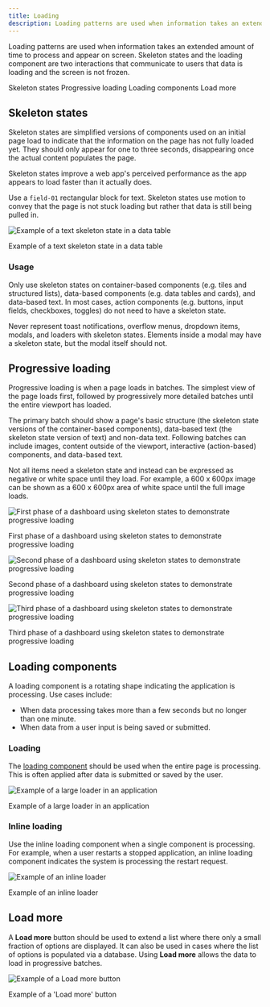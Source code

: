 ```yaml
---
title: Loading
description: Loading patterns are used when information takes an extended amount of time to process and appear on screen.
---
```


<PageDescription>

Loading patterns are used when information takes an extended amount of time to process and appear on screen. Skeleton states and the loading component are two interactions that communicate to users that data is loading and the screen is not frozen.

</PageDescription>

<AnchorLinks>

<AnchorLink>Skeleton states</AnchorLink>
<AnchorLink>Progressive loading</AnchorLink>
<AnchorLink>Loading components</AnchorLink>
<AnchorLink>Load more</AnchorLink>

</AnchorLinks>

## Skeleton states

Skeleton states are simplified versions of components used on an initial page load to indicate that the information on the page has not fully loaded yet. They should only appear for one to three seconds, disappearing once the actual content populates the page.

Skeleton states improve a web app's perceived performance as the app appears to load faster than it actually does.

Use a `field-01` rectangular block for text. Skeleton states use motion to convey that the page is not stuck loading but rather that data is still being pulled in.

![Example of a text skeleton state in a data table](images/skeleton.png)

<Caption>Example of a text skeleton state in a data table</Caption>

### Usage

Only use skeleton states on container-based components (e.g. tiles and structured lists), data-based components (e.g. data tables and cards), and data-based text. In most cases, action components (e.g. buttons, input fields, checkboxes, toggles) do not need to have a skeleton state.

Never represent toast notifications, overflow menus, dropdown items, modals, and loaders with skeleton states. Elements inside a modal may have a skeleton state, but the modal itself should not.

## Progressive loading

Progressive loading is when a page loads in batches. The simplest view of the page loads first, followed by progressively more detailed batches until the entire viewport has loaded.

The primary batch should show a page's basic structure (the skeleton state versions of the container-based components), data-based text (the skeleton state version of text) and non-data text. Following batches can include images, content outside of the viewport, interactive (action-based) components, and data-based text.

Not all items need a skeleton state and instead can be expressed as negative or white space until they load. For example, a 600 x 600px image can be shown as a 600 x 600px area of white space until the full image loads.

![First phase of a dashboard using skeleton states to demonstrate progressive loading](/images/prog-loading-1.png)

<Caption>
  First phase of a dashboard using skeleton states to demonstrate progressive
  loading
</Caption>

![Second phase of a dashboard using skeleton states to demonstrate progressive loading](/images/prog-loading-2.png)

<Caption>
  Second phase of a dashboard using skeleton states to demonstrate progressive
  loading
</Caption>

![Third phase of a dashboard using skeleton states to demonstrate progressive loading](/images/prog-loading-3.png)

<Caption>
  Third phase of a dashboard using skeleton states to demonstrate progressive
  loading
</Caption>

## Loading components

A loading component is a rotating shape indicating the application is processing.
Use cases include:

- When data processing takes more than a few seconds but no longer than one minute.
- When data from a user input is being saved or submitted.

### Loading

The [loading component](/components/loading/usage) should be used when the entire page is processing. This is often applied after data is submitted or saved by the user.

![Example of a large loader in an application](/images/larger-loader.png)

<Caption>Example of a large loader in an application</Caption>

### Inline loading

Use the inline loading component when a single component is processing. For example, when a user restarts a stopped application, an inline loading component indicates the system is processing the restart request.

<Row>
<Column colLg={8}>

![Example of an inline loader](/images/inline-loading-animated.gif)

<Caption>Example of an inline loader</Caption>

</Column>
</Row>

## Load more

A **Load more** button should be used to extend a list where there only a small fraction of options are displayed. It can also be used in cases where the list of options is populated via a database. Using **Load more** allows the data to load in progressive batches.

<Row>
<Column colLg={8}>

![Example of a **Load more** button](/images/load-more.png)

<Caption>Example of a 'Load more' button</Caption>

</Column>
</Row>
